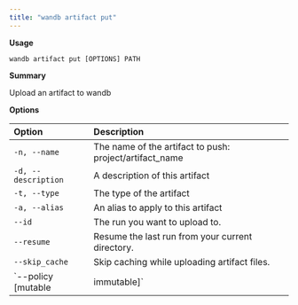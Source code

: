 ```yaml
---
title: "wandb artifact put"
---
```


**Usage**

`wandb artifact put [OPTIONS] PATH`

**Summary**

Upload an artifact to wandb


**Options**

| **Option** | **Description** |
| :--- | :--- |
| `-n, --name` | The name of the artifact to push:   project/artifact_name |
| `-d, --description` | A description of this artifact |
| `-t, --type` | The type of the artifact |
| `-a, --alias` | An alias to apply to this artifact |
| `--id` | The run you want to upload to. |
| `--resume` | Resume the last run from your current   directory. |
| `--skip_cache` | Skip caching while uploading artifact files. |
| `--policy [mutable|immutable]` | Set the storage policy while uploading   artifact files. |



